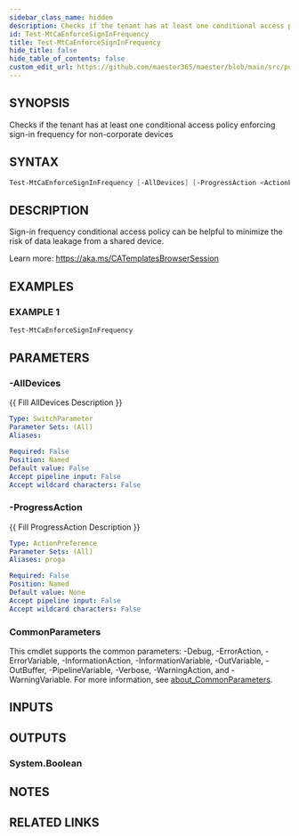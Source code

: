 ```yaml
---
sidebar_class_name: hidden
description: Checks if the tenant has at least one conditional access policy enforcing sign-in frequency for non-corporate devices
id: Test-MtCaEnforceSignInFrequency
title: Test-MtCaEnforceSignInFrequency
hide_title: false
hide_table_of_contents: false
custom_edit_url: https://github.com/maester365/maester/blob/main/src/public/Test-MtCaEnforceSignInFrequency.ps1
---
```


## SYNOPSIS

Checks if the tenant has at least one conditional access policy enforcing sign-in frequency for non-corporate devices

## SYNTAX

```powershell
Test-MtCaEnforceSignInFrequency [-AllDevices] [-ProgressAction <ActionPreference>] [<CommonParameters>]
```

## DESCRIPTION

Sign-in frequency conditional access policy can be helpful to minimize the risk of data leakage from a shared device.

Learn more:
https://aka.ms/CATemplatesBrowserSession

## EXAMPLES

### EXAMPLE 1

```powershell
Test-MtCaEnforceSignInFrequency
```

## PARAMETERS

### -AllDevices

\{\{ Fill AllDevices Description \}\}

```yaml
Type: SwitchParameter
Parameter Sets: (All)
Aliases:

Required: False
Position: Named
Default value: False
Accept pipeline input: False
Accept wildcard characters: False
```

### -ProgressAction

\{\{ Fill ProgressAction Description \}\}

```yaml
Type: ActionPreference
Parameter Sets: (All)
Aliases: proga

Required: False
Position: Named
Default value: None
Accept pipeline input: False
Accept wildcard characters: False
```

### CommonParameters

This cmdlet supports the common parameters: -Debug, -ErrorAction, -ErrorVariable, -InformationAction, -InformationVariable, -OutVariable, -OutBuffer, -PipelineVariable, -Verbose, -WarningAction, and -WarningVariable. For more information, see [about_CommonParameters](http://go.microsoft.com/fwlink/?LinkID=113216).

## INPUTS

## OUTPUTS

### System.Boolean

## NOTES

## RELATED LINKS
